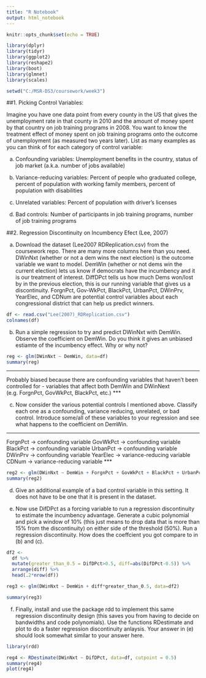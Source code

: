 ---
title: "R Notebook"
output: html_notebook
---

```{r setup, include=FALSE}
knitr::opts_chunk$set(echo = TRUE)
```

```{r}
library(dplyr)
library(tidyr)
library(ggplot2)
library(reshape2)
library(boot)
library(glmnet)
library(scales)

setwd("C:/MSR-DS3/coursework/week3")
```

##1. Picking Control Variables: 

Imagine you have one data point from every county in the US that gives the unemployment rate in that county in 2010 and the amount of money spent by that country on job training programs in 2008. You want to know the treatment effect of money spent on job training programs onto the outcome of unemployment (as measured two years later). List as many examples as you can think of for each category of control variable:

(a) Confounding variables: Unemployment benefits in the country, status of job market (a.k.a. number of jobs available)

(b) Variance-reducing variables: Percent of people who graduated college, percent of population with working family members, percent of population with disabilities

(c) Unrelated variables: Percent of population with driver's licenses

(d) Bad controls: Number of participants in job training programs, number of job training programs


##2. Regression Discontinuity on Incumbency Efect (Lee, 2007)

(a) Download the dataset (Lee2007 RDReplication.csv) from the coursework repo. There are many more columns here than you need. DWinNxt (whether or not a dem wins the next election) is the outcome variable we want to model. DemWin (whether or not dems win the current election) lets us know if democrats have the incumbency and it is our treatment of interest. DiffDPct tells us how much Dems won/lost by in the previous election, this is our running variable that gives us a discontinuity. ForgnPct, Gov-WkPct, BlackPct, UrbanPct, DWinPrv, YearElec, and CDNum are potential control variables about each congressional district that can help us predict winners.

```{r}
df <- read.csv("Lee(2007)_RDReplication.csv")
colnames(df)
```

(b) Run a simple regression to try and predict DWinNxt with DemWin. Observe the coefficient on DemWin. Do you think it gives an unbiased estiamte of the incumbency effect. Why or why not?

```{r}
reg <- glm(DWinNxt ~ DemWin, data=df)
summary(reg)
```
***
Probably biased because there are confounding variables that haven't been controlled for - variables that affect both DemWin and DWinNext (e.g. ForgnPct, GovWkPct, BlackPct, etc.)
***

(c) Now consider the various potential controls I mentioned above. Classify each one as a confounding, variance reducing, unrelated, or bad control. Introduce some/all of these variables to your regression and see what happens to the coefficient on DemWin.

***
ForgnPct -> confounding variable
GovWkPct -> confounding variable
BlackPct -> confounding variable
UrbanPct -> confounding variable
DWinPrv -> confounding variable
YearElec -> variance-reducing variable
CDNum -> variance-reducing variable
***

```{r}
reg2 <- glm(DWinNxt ~ DemWin + ForgnPct + GovWkPct + BlackPct + UrbanPct + DWinPrv, data=df)
summary(reg2)
```

(d) Give an additional example of a bad control variable in this setting. It does not have to be one that it is present in the dataset.


(e) Now use DifDPct as a forcing variable to run a regression discontinuity to estimate the incumbency advantage. Generate a cubic polynomial and pick a window of 10% (this just means to drop data that is more than 15% from the discontinuity) on either side of the threshold (50%). Run a regression discontinuity. How does the coeffcient you got compare to in (b) and (c).

```{r}
df2 <- 
  df %>%
  mutate(greater_than_0.5 = DifDPct>0.5, diff=abs(DifDPct-0.5)) %>%
  arrange(diff) %>%
  head(.2*nrow(df))

reg3 <- glm(DWinNxt ~ DemWin + diff*greater_than_0.5, data=df2)

summary(reg3)
```

(f) Finally, install and use the package rdd to implement this same regression discontinuity design (this saves you from having to decide on bandwidths and code polynomials). Use the functions RDestimate and plot to do a faster regression discontinuity anlaysis. Your answer in (e) should look somewhat similar to your answer here.

```{r}
library(rdd)

reg4 <- RDestimate(DWinNxt ~ DifDPct, data=df, cutpoint = 0.5)
summary(reg4)
plot(reg4)
```


























